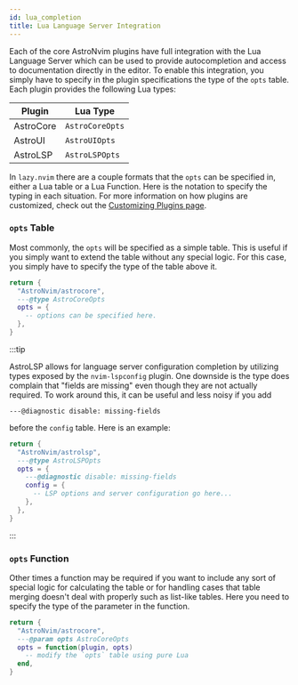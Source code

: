 ```yaml
---
id: lua_completion
title: Lua Language Server Integration
---
```


Each of the core AstroNvim plugins have full integration with the Lua Language Server which can be used to provide autocompletion and access to documentation directly in the editor. To enable this integration, you simply have to specify in the plugin specifications the type of the `opts` table. Each plugin provides the following Lua types:

| Plugin    | Lua Type        |
| --------- | --------------- |
| AstroCore | `AstroCoreOpts` |
| AstroUI   | `AstroUIOpts`   |
| AstroLSP  | `AstroLSPOpts`  |

In `lazy.nvim` there are a couple formats that the `opts` can be specified in, either a Lua table or a Lua Function. Here is the notation to specify the typing in each situation. For more information on how plugins are customized, check out the [Customizing Plugins page](/configuration/customizing_plugins).

### `opts` Table

Most commonly, the `opts` will be specified as a simple table. This is useful if you simply want to extend the table without any special logic. For this case, you simply have to specify the type of the table above it.

```lua title="lua/plugins/astrocore.lua" {3}
return {
  "AstroNvim/astrocore",
  ---@type AstroCoreOpts
  opts = {
    -- options can be specified here.
  },
}
```

:::tip

AstroLSP allows for language server configuration completion by utilizing types exposed by the `nvim-lspconfig` plugin. One downside is the type does complain that "fields are missing" even though they are not actually required. To work around this, it can be useful and less noisy if you add

```
---@diagnostic disable: missing-fields
```

before the `config` table. Here is an example:

```lua title="lua/plugins/astrolsp.lua" {5}
return {
  "AstroNvim/astrolsp",
  ---@type AstroLSPOpts
  opts = {
    ---@diagnostic disable: missing-fields
    config = {
      -- LSP options and server configuration go here...
    },
  },
}
```

:::

### `opts` Function

Other times a function may be required if you want to include any sort of special logic for calculating the table or for handling cases that table merging doesn't deal with properly such as list-like tables. Here you need to specify the type of the parameter in the function.

```lua title="lua/plugins/astrocore.lua" {3}
return {
  "AstroNvim/astrocore",
  ---@param opts AstroCoreOpts
  opts = function(plugin, opts)
    -- modify the `opts` table using pure Lua
  end,
}
```

